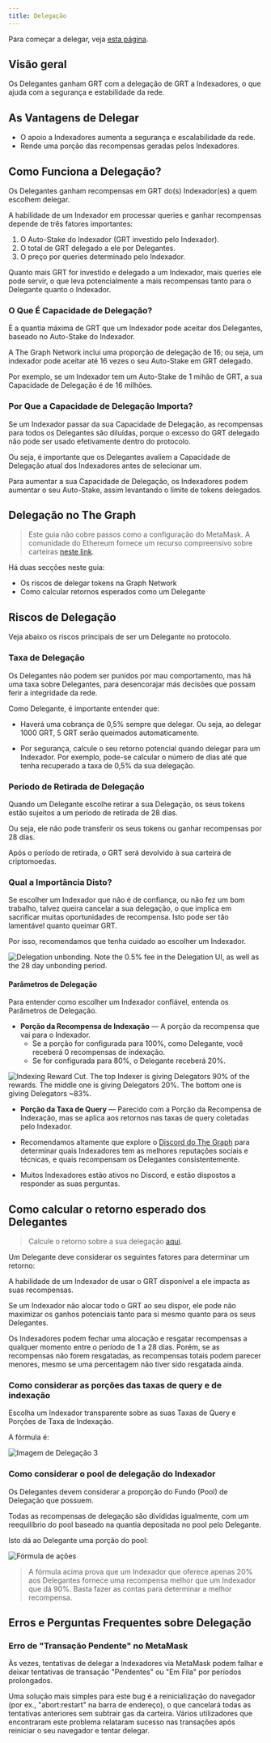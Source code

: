 ```yaml
---
title: Delegação
---
```


Para começar a delegar, veja [esta página](https://thegraph.com/explorer/delegate?chain=arbitrum-one).

## Visão geral

Os Delegantes ganham GRT com a delegação de GRT a Indexadores, o que ajuda com a segurança e estabilidade da rede.

<VideoEmbed title="What is Delegating?" youtube="VACg8bitnVc" />

## As Vantagens de Delegar

- O apoio a Indexadores aumenta a segurança e escalabilidade da rede.
- Rende uma porção das recompensas geradas pelos Indexadores.

## Como Funciona a Delegação?

Os Delegantes ganham recompensas em GRT do(s) Indexador(es) a quem escolhem delegar.

A habilidade de um Indexador em processar queries e ganhar recompensas depende de três fatores importantes:

1. O Auto-Stake do Indexador (GRT investido pelo Indexador).
2. O total de GRT delegado a ele por Delegantes.
3. O preço por queries determinado pelo Indexador.

Quanto mais GRT for investido e delegado a um Indexador, mais queries ele pode servir, o que leva potencialmente a mais recompensas tanto para o Delegante quanto o Indexador.

### O Que É Capacidade de Delegação?

É a quantia máxima de GRT que um Indexador pode aceitar dos Delegantes, baseado no Auto-Stake do Indexador.

A The Graph Network inclui uma proporção de delegação de 16; ou seja, um indexador pode aceitar até 16 vezes o seu Auto-Stake em GRT delegado.

Por exemplo, se um Indexador tem um Auto-Stake de 1 mihão de GRT, a sua Capacidade de Delegação é de 16 milhões.

### Por Que a Capacidade de Delegação Importa?

Se um Indexador passar da sua Capacidade de Delegação, as recompensas para todos os Delegantes são diluídas, porque o excesso do GRT delegado não pode ser usado efetivamente dentro do protocolo.

Ou seja, é importante que os Delegantes avaliem a Capacidade de Delegação atual dos Indexadores antes de selecionar um.

Para aumentar a sua Capacidade de Delegação, os Indexadores podem aumentar o seu Auto-Stake, assim levantando o limite de tokens delegados.

## Delegação no The Graph

<VideoEmbed title="How to Acquire GRT" youtube="HVyIrMcNu7I" />

> Este guia não cobre passos como a configuração do MetaMask. A comunidade do Ethereum fornece um recurso compreensivo sobre carteiras [neste link](https://ethereum.org/en/wallets/).

Há duas secções neste guia:

- Os riscos de delegar tokens na Graph Network
- Como calcular retornos esperados como um Delegante

## Riscos de Delegação

Veja abaixo os riscos principais de ser um Delegante no protocolo.

### Taxa de Delegação

Os Delegantes não podem ser punidos por mau comportamento, mas há uma taxa sobre Delegantes, para desencorajar más decisões que possam ferir a integridade da rede.

Como Delegante, é importante entender que:

- Haverá uma cobrança de 0,5% sempre que delegar. Ou seja, ao delegar 1000 GRT, 5 GRT serão queimados automaticamente.

- Por segurança, calcule o seu retorno potencial quando delegar para um Indexador. Por exemplo, pode-se calcular o número de dias até que tenha recuperado a taxa de 0,5% da sua delegação.

### Período de Retirada de Delegação

Quando um Delegante escolhe retirar a sua Delegação, os seus tokens estão sujeitos a um período de retirada de 28 dias.

Ou seja, ele não pode transferir os seus tokens ou ganhar recompensas por 28 dias.

Após o período de retirada, o GRT será devolvido à sua carteira de criptomoedas.

### Qual a Importância Disto?

Se escolher um Indexador que não é de confiança, ou não fez um bom trabalho, talvez queira cancelar a sua delegação, o que implica em sacrificar muitas oportunidades de recompensa. Isto pode ser tão lamentável quanto queimar GRT.

Por isso, recomendamos que tenha cuidado ao escolher um Indexador.

![Delegation unbonding. Note the 0.5% fee in the Delegation UI, as well as the 28 day unbonding period.](/img/Delegation-Unbonding.png)

#### Parâmetros de Delegação

Para entender como escolher um Indexador confiável, entenda os Parâmetros de Delegação.

- **Porção da Recompensa de Indexação** — A porção da recompensa que vai para o Indexador.
  - Se a porção for configurada para 100%, como Delegante, você receberá 0 recompensas de indexação.
  - Se for configurada para 80%, o Delegante receberá 20%.

![Indexing Reward Cut. The top Indexer is giving Delegators 90% of the rewards. The middle one is giving Delegators 20%. The bottom one is giving Delegators ~83%.](/img/Indexing-Reward-Cut.png)

- **Porção da Taxa de Query** — Parecido com a Porção da Recompensa de Indexação, mas se aplica aos retornos nas taxas de query coletadas pelo Indexador.

- Recomendamos altamente que explore o [Discord do The Graph](https://discord.gg/graphprotocol) para determinar quais Indexadores tem as melhores reputações sociais e técnicas, e quais recompensam os Delegantes consistentemente.

- Muitos Indexadores estão ativos no Discord, e estão dispostos a responder as suas perguntas.

## Como calcular o retorno esperado dos Delegantes

> Calcule o retorno sobre a sua delegação [aqui](https://thegraph.com/explorer/delegate?chain=arbitrum-one).

Um Delegante deve considerar os seguintes fatores para determinar um retorno:

A habilidade de um Indexador de usar o GRT disponível a ele impacta as suas recompensas.

Se um Indexador não alocar todo o GRT ao seu dispor, ele pode não maximizar os ganhos potenciais tanto para si mesmo quanto para os seus Delegantes.

Os Indexadores podem fechar uma alocação e resgatar recompensas a qualquer momento entre o período de 1 a 28 dias. Porém, se as recompensas não forem resgatadas, as recompensas totais podem parecer menores, mesmo se uma percentagem não tiver sido resgatada ainda.

### Como considerar as porções das taxas de query e de indexação

Escolha um Indexador transparente sobre as suas Taxas de Query e Porções de Taxa de Indexação.

A fórmula é:

![Imagem de Delegação 3](/img/Delegation-Reward-Formula.png)

### Como considerar o pool de delegação do Indexador

<VideoEmbed title="How to Choose the Right Indexer for Your Delegation" youtube="G0HyUZ0m_Q8" />

Os Delegantes devem considerar a proporção do Fundo (Pool) de Delegação que possuem.

Todas as recompensas de delegação são divididas igualmente, com um reequilíbrio do pool baseado na quantia depositada no pool pelo Delegante.

Isto dá ao Delegante uma porção do pool:

![Fórmula de ações](/img/Share-Forumla.png)

> A fórmula acima prova que um Indexador que oferece apenas 20% aos Delegantes fornece uma recompensa melhor que um Indexador que dá 90%. Basta fazer as contas para determinar a melhor recompensa.

## Erros e Perguntas Frequentes sobre Delegação

### Erro de "Transação Pendente" no MetaMask

Às vezes, tentativas de delegar a Indexadores via MetaMask podem falhar e deixar tentativas de transação "Pendentes" ou "Em Fila" por períodos prolongados.

Uma solução mais simples para este bug é a reinicialização do navegador (por ex., "abort:restart" na barra de endereço), o que cancelará todas as tentativas anteriores sem subtrair gas da carteira. Vários utilizadores que encontraram este problema relataram sucesso nas transações após reiniciar o seu navegador e tentar delegar.
